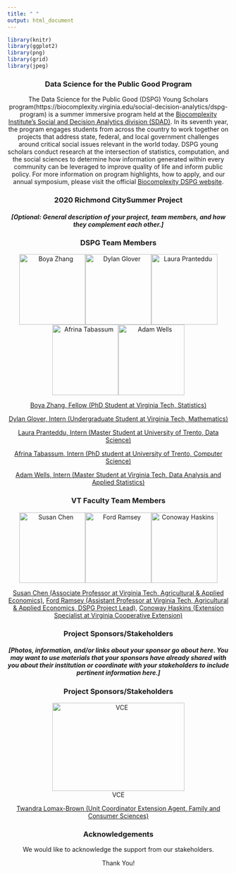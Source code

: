 ```yaml
---
title: " "
output: html_document
---
```


```r
library(knitr)
library(ggplot2)
library(png)
library(grid)
library(jpeg)
```

<center>
### Data Science for the Public Good Program
<center>

The Data Science for the Public Good (DSPG) Young Scholars program(https://biocomplexity.virginia.edu/social-decision-analytics/dspg-program) is a summer immersive program held at the [Biocomplexity Institute’s Social and Decision Analytics division (SDAD)](https://biocomplexity.virginia.edu/social-decision-analytics).
In its seventh year, the program engages students from across the country to work together on projects that address state, federal, and local government challenges around critical social issues relevant in the world today. DSPG young scholars conduct research at the intersection of statistics, computation, and the social sciences to determine how information generated within every community can be leveraged to improve quality of life and inform public policy. For more information on program highlights, how to apply, and our annual symposium, please visit the official [Biocomplexity DSPG website]((https://biocomplexity.virginia.edu/social-decision-analytics/dspg-program)).

### 2020 Richmond CitySummer Project {style=text-align:center}

##### [Optional: General description of your project, team members, and how they complement each other.] {style=text-align:center}

### DSPG Team Members {style=text-align:center}

<center>
![Boya Zhang](/team_files/Boya.Zhang.VT.jpg){width=150px height=160px}![Dylan Glover](/team_files/Dylan.Glover.VT.jpg){width=150px height=160px}![Laura Pranteddu](/team_files/Laura.Pranteddu.VT.JPG){width=150px height=160px}
![Afrina Tabassum](/team_files/Afrina.Tabassum.VT.jpg){width=150px height=160px}![Adam Wells](/team_files/Adam.Wells.VT.jpg){width=150px height=160px}

[Boya Zhang, Fellow (PhD Student at Virginia Tech, Statistics)](https://github.com/boya66)

[Dylan Glover, Intern (Undergraduate Student at Virginia Tech, Mathematics)](https://github.com/dyglover)

[Laura Pranteddu, Intern (Master Student at University of Trento, Data Science)](https://github.com/lp9kh) 

[Afrina Tabassum, Intern (PhD student at University of Trento, Computer Science)](https://github.com/afrinaVT)    

[Adam Wells, Intern (Master Student at Virginia Tech, Data Analysis and Applied Statistics)](https://github.com/wellay01)

### VT Faculty Team Members {style=text-align:center}

<center>
![Susan Chen](/team_files/Susan.Chen.VT.jpg){width=150px height=160px}![Ford Ramsey](/team_files/Ford.Ramsey.VT.jpg){width=150px height=160px}![Conoway Haskins](/team_files/Conaway.Haskins.VT.jpg){width=150px height=160px}

[Susan Chen (Associate Professor at Virginia Tech, Agricultural & Applied Economics)](https://aaec.vt.edu/people/faculty/chen-susan.html), [Ford Ramsey (Assistant Professor at Virginia Tech, Agricultural & Applied Economics, DSPG Project Lead)](https://aaec.vt.edu/people/faculty/ramsey-ford.html), [Conoway Haskins (Extension Specialist at Virginia Cooperative Extension)](https://ext.vt.edu/community-leadership/people/conaway-haskins.html)

### Project Sponsors/Stakeholders {style=text-align:center}

##### [Photos, information, and/or links about your sponsor go about here. You may want to use materials that your sponsors have already shared with you about their institution or coordinate with your stakeholders to include pertinent information here.] {style=text-align:center}


### Project Sponsors/Stakeholders {style=text-align:center}
<center>
![VCE](/team_files/VCE.Logo.png){width=300px height=200px}
<center>

[Twandra Lomax-Brown (Unit Coordinator Extension Agent, Family and Consumer Sciences)](https://www.linkedin.com/in/twandra-lomax-brown-ma-ed-5554859/)


### Acknowledgements {style=text-align:center}

We would like to acknowledge the support from our stakeholders.
  
  Thank You!
